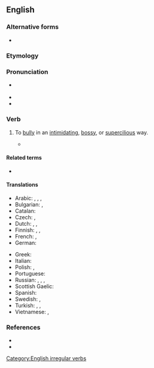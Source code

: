 {{also|brow-beat}}
==English==
{{was wotd|2008|January|12}}

===Alternative forms===
* {{l|en|brow-beat}}

===Etymology===
{{compound|en|brow|beat}}

===Pronunciation===
* {{a|RP|US}} {{IPA|en|/ˈbɹaʊ.biːt/}}
* {{audio|en|en-us-browbeat.ogg|Audio (US)}}
* {{audio|en|en-au-browbeat.ogg|Audio (AU)}}

===Verb===
{{en-verb|browbeats|browbeating|browbeat|browbeaten}}

# {{lb|en|transitive}} To [[bully]] in an [[intimidating]], [[bossy]], or [[supercilious]] way.
#: {{syn|en|bully|cow|domineer|intimidate|Thesaurus:intimidate}}
#: {{ux|en|Though the teacher '''browbeat''' all the children, they still acted out during the lesson.}}
#* {{quote-journal|en|author=Carol Muske|quotee=Dudley Fitts|title=Laura Riding Roughshod|work=The New York Times|date=1993-11-28|url=https://www.nytimes.com/1993/11/28/books/laura-riding-roughshod.html|issn=0362-4331|passage=Dudley Fitts reared far back, pronouncing her [Laura Riding] with “few equals” when it came to “'''browbeating''' an audience into conviction by sheer force of arrogance, among any poets living or dead.”}}

====Related terms====
* {{l|en|browbeater}}

====Translations====
{{trans-top|to bully in an intimidating way}}
* Arabic: {{t|ar|أَخَافَ}}, {{t|ar|أَرْعَبَ}}, {{t+|ar|خَوَّفَ}}, {{t|ar|أَرْهَبَ}}
* Bulgarian: {{t+|bg|спла́швам|impf}}, {{t|bg|спла́ша|pf}}
* Catalan: {{t+|ca|intimidar}}
* Czech: {{t|cs|zastrašovat|impf}}, {{t|cs|zastrašit|pf}}
* Dutch: {{t+|nl|intimideren}}, {{t|nl|inschuchteren}}, {{t+|nl|bruuskeren}}
* Finnish: {{t+|fi|pelotella}}, {{t+|fi|tyrannisoida}}, {{t+|fi|pomottaa}}
* French: {{t+|fr|intimider}}, {{t+|fr|brusquer}}
* German: {{t+|de|einschüchtern}}
{{trans-mid}}
* Greek: {{t+|el|αποπαίρνω}}
* Italian: {{t+|it|intimidire}}
* Polish: {{t+|pl|zastraszać|impf}}, {{t|pl|zastraszyć|pf}}
* Portuguese: {{t+|pt|intimidar}}
* Russian: {{t+|ru|запу́гивать|impf}}, {{t+|ru|пуга́ть|impf}}, {{t+|ru|страща́ть|impf}}, {{t+|ru|наводи́ть страх|impf}}
* Scottish Gaelic: {{t|gd|sàraich}}
* Spanish: {{t+|es|intimidar}}
* Swedish: {{t|sv|köra med}}, {{t+|sv|tyrannisera}}
* Turkish: {{t+|tr| korkutmak}}, {{t|tr|göz korkutmak}}, {{t+|tr|göz  dağı vermek}}
* Vietnamese: {{t+|vi|nạt nộ}}, {{t+|vi|bắt nạt}}
{{trans-bottom}}

===References===
* {{R:Century 1911}}
* {{R:Webster 1913}}

[[Category:English irregular verbs]]